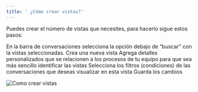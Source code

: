 ```yaml
---
title: ' ¿Cómo crear vistas?'
---
```

Puedes crear el número de vistas que necesites, para hacerlo sigue estos pasos:

<Steps>
  <Step title="Ve a Inbox">
    En la barra de conversaciones selecciona la opción debajo de “buscar” con la vistas seleccionadas. 
  </Step>
  <Step title="Da click en crear vista">
  Crea una nueva vista
  </Step>
  <Step title="Agrega los detalles como nombre y descripción">
  Agrega detalles personalizados que se relacionen a los procesos de tu equipo para que sea más sencillo identificar las vistas
  </Step>
   <Step title="Aplica filtros">
   Selecciona los filtros (condiciones) de las conversaciones que deseas visualizar en esta vista
  </Step>
   <Step title="Guarda tu vista">
   Guarda los cambios
  </Step>
</Steps>

![Como crear vistas](https://hilos-media.s3.us-east-2.amazonaws.com/mintlify/guides/new-agent/organize-conversations/2.3como-crear-vistas.jpeg)
